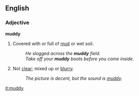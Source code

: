 ==English==
===Adjective===
'''muddy'''
#Covered with or full of [[mud]] or wet soil.
#:''He slogged across the '''muddy''' field.''
#:''Take off your '''muddy''' boots before you come inside.''
#Not [[clear]]; mixed up or [[blurry]].
#:''The picture is decent, but the sound is [[muddy]].''

[[it:muddy]]